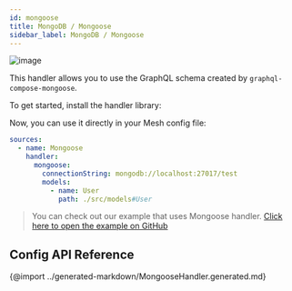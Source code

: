 ```yaml
---
id: mongoose
title: MongoDB / Mongoose
sidebar_label: MongoDB / Mongoose
---
```

![image](https://user-images.githubusercontent.com/20847995/79219137-5f584c00-7e5a-11ea-83fb-800f9ac73fd8.png)

This handler allows you to use the GraphQL schema created by `graphql-compose-mongoose`.

To get started, install the handler library:

<PackageInstall packages="@graphql-mesh/mongoose" />

Now, you can use it directly in your Mesh config file:

```yml
sources:
  - name: Mongoose
    handler:
      mongoose:
        connectionString: mongodb://localhost:27017/test
        models:
          - name: User
            path: ./src/models#User

```

> You can check out our example that uses Mongoose handler.
[Click here to open the example on GitHub](https://github.com/Urigo/graphql-mesh/tree/master/examples/mongoose-example)

## Config API Reference

{@import ../generated-markdown/MongooseHandler.generated.md}
